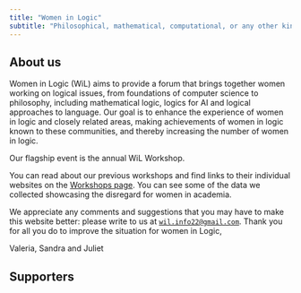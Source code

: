 ```yaml
---
title: "Women in Logic"
subtitle: "Philosophical, mathematical, computational, or any other kind of formal logic!"
---
```


## About us

Women in Logic (WiL) aims to provide a forum that brings together women working on logical issues, from foundations of computer science to philosophy, including mathematical logic, logics for AI and logical approaches to language.
Our goal is to enhance the experience of women in logic and closely related areas, making achievements of women in logic known to these communities, and thereby increasing the number of women in logic.

Our flagship event is the annual WiL Workshop.

You can read about our previous workshops and find links to their individual websites on the [Workshops page](/workshops).
You can see some of the data we collected showcasing the disregard for women in  academia.

We appreciate any comments and suggestions that you may have to make this website better: please write to us at [`wil.info22@gmail.com`](mailto:wil.info22@gmail.com).
Thank you for all you do to improve the situation for women in Logic,

Valeria, Sandra and Juliet


## Supporters

::: {#supporters-listing}
:::
